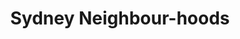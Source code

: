 ---
title: "Sydney Neighbour-hoods"
publishedAt: "2025-06-03"
summary: "Livability score calculator"
images:
  - "/images/projects/project-01/sydney.jpeg" 

link: "https://github.com/msid8535/sydneyneighbourhoods"
---